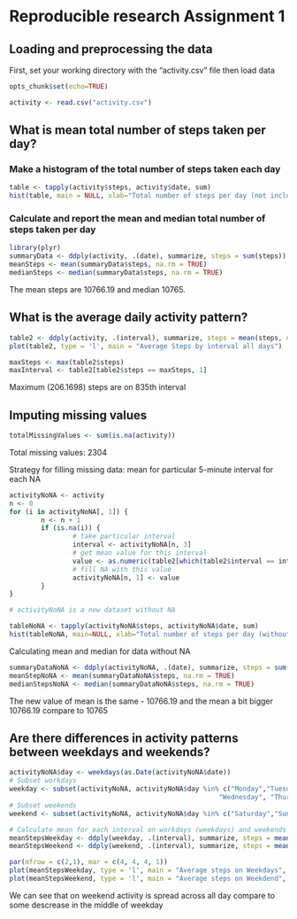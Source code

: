 # Reproducible research Assignment 1

## Loading and preprocessing the data

First, set your working directory with the "activity.csv" file then load data

```r
opts_chunk$set(echo=TRUE)
```

```r
activity <- read.csv("activity.csv")
```

## What is mean total number of steps taken per day?

### Make a histogram of the total number of steps taken each day

```r
table <- tapply(activity$steps, activity$date, sum)
hist(table, main = NULL, xlab="Total number of steps per day (not including missing values)")
```

### Calculate and report the mean and median total number of steps taken per day

```r
library(plyr)
summaryData <- ddply(activity, .(date), summarize, steps = sum(steps))
meanSteps <- mean(summaryData$steps, na.rm = TRUE)
medianSteps <- median(summaryData$steps, na.rm = TRUE)
```

The mean steps are 10766.19 and median 10765.

## What is the average daily activity pattern?

```r
table2 <- ddply(activity, .(interval), summarize, steps = mean(steps, na.rm=TRUE))
plot(table2, type = 'l', main = "Average Steps by interval all days")
```
```r
maxSteps <- max(table2$steps)
maxInterval <- table2[table2$steps == maxSteps, 1]
```

Maximum (206.1698) steps are on 835th interval

## Imputing missing values

```r
totalMissingValues <- sum(is.na(activity))
```

Total missing values: 2304  

Strategy for filling missing data: mean for particular 5-minute interval for each NA
```r
activityNoNA <- activity
n <- 0
for (i in activityNoNA[, 1]) {
        n <- n + 1
        if (is.na(i)) {
                # take particular interval
                interval <- activityNoNA[n, 3]
                # get mean value for this interval
                value <- as.numeric(table2[which(table2$interval == interval), 2])
                # fill NA with this value
                activityNoNA[n, 1] <- value
        }
}

# activityNoNA is a new dataset without NA

tableNoNA <- tapply(activityNoNA$steps, activityNoNA$date, sum)
hist(tableNoNA, main=NULL, xlab="Total number of steps per day (without missing values)")
```

Calculating mean and median for data without NA
```r
summaryDataNoNA <- ddply(activityNoNA, .(date), summarize, steps = sum(steps))
meanStepNoNA <- mean(summaryDataNoNA$steps, na.rm = TRUE)
medianStepsNoNA <- median(summaryDataNoNA$steps, na.rm = TRUE)
```

The new value of mean is the same - 10766.19 and the mean a bit bigger 10766.19 compare to 10765

## Are there differences in activity patterns between weekdays and weekends?
```r
activityNoNA$day <- weekdays(as.Date(activityNoNA$date))
# Subset workdays
weekday <- subset(activityNoNA, activityNoNA$day %in% c("Monday","Tuesday", 
                                                     "Wednesday", "Thursda", "Friday"))
# Subset weekends
weekend <- subset(activityNoNA, activityNoNA$day %in% c("Saturday","Sunday"))

# Calculate mean for each interval on workdays (weekdays) and weekends
meanStepsWeekday <- ddply(weekday, .(interval), summarize, steps = mean(steps, na.rm=TRUE))
meanStepsWeekend <- ddply(weekend, .(interval), summarize, steps = mean(steps, na.rm=TRUE))

par(mfrow = c(2,1), mar = c(4, 4, 4, 1))
plot(meanStepsWeekday, type = 'l', main = "Average steps on Weekdays", ylim = c(0, 250))
plot(meanStepsWeekend, type = 'l', main = "Average steps on Weekdend", ylim = c(0, 250))
```

We can see that on weekend activity is spread across all day compare to some descrease in the middle of weekday
